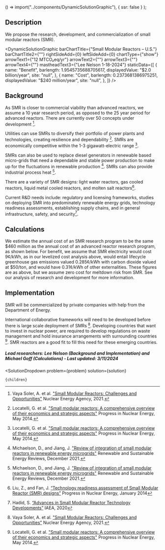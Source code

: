 
  () => import("../components/DynamicSolutionGraphic"),
  { ssr: false }
);


## Description
We propose the research, development, and commercialization of small modular reactors (SMR).

<DynamicSolutionGraphic
  barChartTitle={"Small Modular Reactors – U.S."}
  barChartTitle2={""}
  rightSideAdd={0}
  leftSideAdd={0}
  chartType={"show"}
  arrowText1={"12 MTCO₂eq/yr"}
  arrowText2={""}
  arrowText3={""}
  arrowText4={""}
  mastheadText3={"Lee Nelson 1-18-2024"}
 staticData={[
    {
     name: "Benefit",
      barlength: 1.9545735688705617,
      displayedValue: "$2.0 billion/year",
      site: "null",
    },
    {
      name: "Cost",
      barlength: 0.2373681386975251,
      displayedValue: "$240 million/year",
      site: "null",
    },
  ]}
/>

## Background
As SMR is closer to commercial viability than advanced reactors, we assume a 10 year research period, as opposed to the 25 year period for advanced reactors. There are currently over 50 concepts under development [^"1"].

Utilities can use SMRs to diversify their portfolio of power plants and technologies, creating resilience and dependability [^"2"]. SMRs are economically competitive within the 1-3 gigawatt-electric range [^"2"].

SMRs can also be used to replace diesel generators in renewable based micro-grids that need a dependable and stable power production to make up for the fluctuations in renewable production [^"3"]. SMRs can also provide industrial process heat [^"3"].

There are a variety of SMR designs: light water reactors, gas cooled reactors, liquid metal cooled reactors, and molten salt reactors[^”4”].

Current R&D needs include: regulatory and licensing frameworks, studies on deploying SMR into predominately renewable energy grids, technology readiness assessments, establishing supply chains, and in general infrastructure, safety, and security[^”5”].

## Calculations
We estimate the annual cost of an SMR research program to be the same $460 million as the annual cost of an advanced reactor research program, as shown below.
For benefit, we assume that SMR electricity would cost 9¢/kWh, as in our levelized cost analysis above, would entail lifecycle greenhouse gas emissions valued 0.285¢/kWh with carbon dioxide valued at $50/ton, and would have 0.31¢/kWh of other externalities. These figures are as above, but we assume zero cost for meltdown risk from SMR. See our analysis of research and development for more information.

## Implementation
SMR will be commercialized by private companies with help from the Department of Energy.

International collaborative frameworks will need to be developed before there is large scale deployment of SMRs [^"1"]. Developing countries that want to invest in nuclear power, are required to develop regulations on waste management and hold insurance arrangements with surrounding countries [^"2"]. SMR reactors are a good fit to fill this need for these emerging countries.

##### Lead researchers: Lee Nelson (Background and Implementation) and Michael Goff (Calculations) - Last updated: 3/11/2024

[^"1"]: Vaya Soler, A. et al. ["Small Modular Reactors: Challenges and Opportunities"](https://inis.iaea.org/collection/NCLCollectionStore/_Public/52/041/52041043.pdf?r=1) Nuclear Energy Agency, 2021.

[^"2"]: Locatelli, G. et al. ["Small modular reactors: A comprehensive overview of their economics and strategic aspects"](https://doi.org/10.1016/j.pnucene.2014.01.010) Progress in Nuclear Energy, May 2014.

[^"3"]: Michaelson, D., and Jiang, J. ["Review of integration of small modular reactors in renewable energy microgrids"](https://doi.org/10.1016/j.rser.2021.111638) Renewable and Sustainable Energy Reviews, December 2021.

[^”4”]: Liu, Z., and Fan, J. [“Technology readiness assessment of Small Modular Reactor (SMR) designs”](https://doi.org/10.1016/j.pnucene.2013.07.005) Progress in Nuclear Energy, January 2014

[^”5”]: Hadid, S. [“Advances in Small Modular Reactor Technology Developments”](https://inis.iaea.org/search/search.aspx?orig_q=RN:51105613) IAEA, 2020



  <SolutionDropdown 
    problem={problem} 
    solution={solution}
  >
    {children}
  </SolutionDropdown>